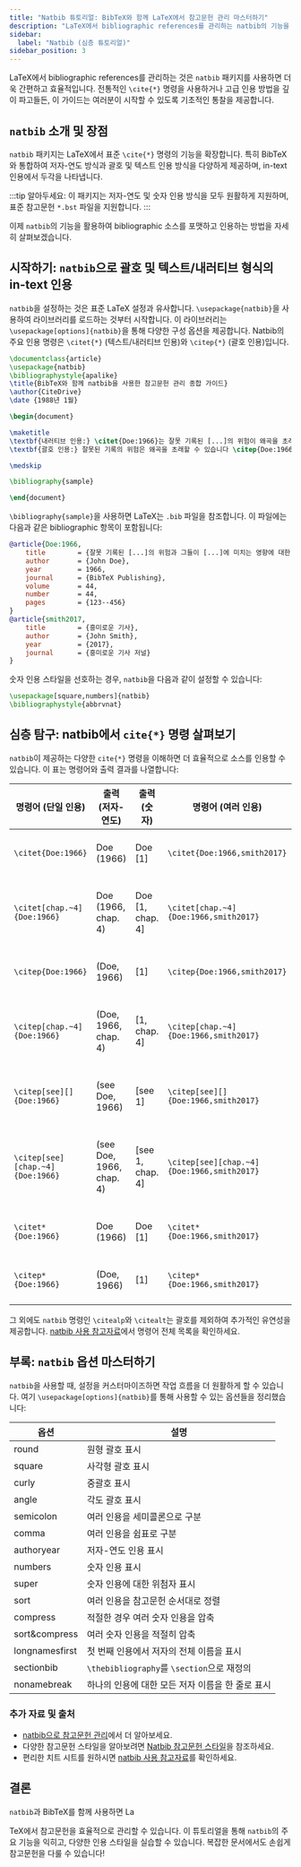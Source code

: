 ```yaml
---
title: "Natbib 튜토리얼: BibTeX와 함께 LaTeX에서 참고문헌 관리 마스터하기"
description: "LaTeX에서 bibliographic references를 관리하는 natbib의 기능을 탐색하세요. 이 심층 튜토리얼은 in-text 인용부터 BibTeX와의 통합까지 natbib의 기본을 다룹니다."
sidebar:
  label: "Natbib (심층 튜토리얼)"
sidebar_position: 3
---
```



LaTeX에서 bibliographic references를 관리하는 것은 `natbib` 패키지를 사용하면 더욱 간편하고 효율적입니다. 전통적인 `\cite{*}` 명령을 사용하거나 고급 인용 방법을 깊이 파고들든, 이 가이드는 여러분이 시작할 수 있도록 기초적인 통찰을 제공합니다.

<CiteDrive />

## `natbib` 소개 및 장점

`natbib` 패키지는 LaTeX에서 표준 `\cite{*}` 명령의 기능을 확장합니다. 특히 BibTeX와 통합하여 저자-연도 방식과 괄호 및 텍스트 인용 방식을 다양하게 제공하며, in-text 인용에서 두각을 나타냅니다.

:::tip
알아두세요: 이 패키지는 저자-연도 및 숫자 인용 방식을 모두 원활하게 지원하며, 표준 참고문헌 `*.bst` 파일을 지원합니다.
:::

이제 `natbib`의 기능을 활용하여 bibliographic 소스를 포맷하고 인용하는 방법을 자세히 살펴보겠습니다.

## 시작하기: `natbib`으로 괄호 및 텍스트/내러티브 형식의 in-text 인용

`natbib`을 설정하는 것은 표준 LaTeX 설정과 유사합니다. `\usepackage{natbib}`을 사용하여 라이브러리를 로드하는 것부터 시작합니다. 이 라이브러리는 `\usepackage[options]{natbib}`을 통해 다양한 구성 옵션을 제공합니다. Natbib의 주요 인용 명령은 `\citet{*}` (텍스트/내러티브 인용)와 `\citep{*}` (괄호 인용)입니다.

```latex
\documentclass{article}
\usepackage{natbib}
\bibliographystyle{apalike}
\title{BibTeX와 함께 natbib을 사용한 참고문헌 관리 종합 가이드}
\author{CiteDrive}
\date {1988년 1월}

\begin{document}

\maketitle
\textbf{내러티브 인용:} \citet{Doe:1966}는 잘못 기록된 [...]의 위험이 왜곡을 초래한다고 조사했습니다.
\textbf{괄호 인용:} 잘못된 기록의 위험은 왜곡을 초래할 수 있습니다 \citep{Doe:1966}.

\medskip

\bibliography{sample}

\end{document}
```

`\bibliography{sample}`을 사용하면 LaTeX는 `.bib` 파일을 참조합니다. 이 파일에는 다음과 같은 bibliographic 항목이 포함됩니다:

```bibtex
@article{Doe:1966,
	title        = {잘못 기록된 [...]의 위험과 그들이 [...]에 미치는 영향에 대한 연구},
	author       = {John Doe},
	year         = 1966,
	journal      = {BibTeX Publishing},
	volume       = 44,
	number       = 44,
	pages        = {123--456}
}
@article{smith2017,
	title        = {흥미로운 기사},
	author       = {John Smith},
	year         = {2017},
	journal      = {흥미로운 기사 저널}
}
```

숫자 인용 스타일을 선호하는 경우, `natbib`을 다음과 같이 설정할 수 있습니다:

```latex
\usepackage[square,numbers]{natbib}
\bibliographystyle{abbrvnat}
```

## 심층 탐구: natbib에서 `cite{*}` 명령 살펴보기

`natbib`이 제공하는 다양한 `cite{*}` 명령을 이해하면 더 효율적으로 소스를 인용할 수 있습니다. 이 표는 명령어와 출력 결과를 나열합니다:

| 명령어 (단일 인용) | 출력 (저자-연도) | 출력 (숫자) | 명령어 (여러 인용) | 출력 (저자-연도) | 출력 (숫자) |
|------------------|------------------|------------|-------------------|------------------|------------|
|`\citet{Doe:1966}`|Doe (1966) |Doe [1]|`\citet{Doe:1966,smith2017}`|Doe (1966); Smith (2017)|Doe [1], Smith [2]|
|`\citet[chap.~4]{Doe:1966}`|Doe (1966, chap. 4)|Doe [1, chap. 4]|`\citet[chap.~4]{Doe:1966,smith2017}`|Doe (1966); Smith (2017, chap. 4)|Doe [1], Smith [2, chap. 4]|
|`\citep{Doe:1966}`|(Doe, 1966)|[1]|`\citep{Doe:1966,smith2017}`|(Doe, 1966; Smith, 2017)|[1, 2]|
|`\citep[chap.~4]{Doe:1966}`|(Doe, 1966, chap. 4)|[1, chap. 4]|`\citep[chap.~4]{Doe:1966,smith2017}`|(Doe, 1966; Smith, 2017, chap. 4)|[1, 2, chap. 4]|
|`\citep[see][]{Doe:1966}`|(see Doe, 1966)|[see 1]|`\citep[see][]{Doe:1966,smith2017}`|(see Doe, 1966; Smith, 2017)|[see 1, 2]|
|`\citep[see][chap.~4]{Doe:1966}`|(see Doe, 1966, chap. 4)|[see 1, chap. 4]|`\citep[see][chap.~4]{Doe:1966,smith2017}`|(see Doe, 1966; Smith, 2017, chap. 4)|[see 1, 2, chap. 4]|
|`\citet*{Doe:1966}`|Doe (1966)|Doe [1]|`\citet*{Doe:1966,smith2017}`|Doe (1966); Smith (2017)|Doe [1], Smith [2]|
|`\citep*{Doe:1966}`|(Doe, 1966)|[1]|`\citep*{Doe:1966,smith2017}`|(Doe, 1966; Smith, 2017)|[1, 2]|

그 외에도 `natbib` 명령인 `\citealp`와 `\citealt`는 괄호를 제외하여 추가적인 유연성을 제공합니다. [natbib 사용 참고자료](https://gking.harvard.edu/files/natnotes2.pdf)에서 명령어 전체 목록을 확인하세요.

## 부록: `natbib` 옵션 마스터하기

`natbib`을 사용할 때, 설정을 커스터마이즈하면 작업 흐름을 더 원활하게 할 수 있습니다. 여기 `\usepackage[options]{natbib}`를 통해 사용할 수 있는 옵션들을 정리했습니다:

| 옵션 | 설명 |
|------|------|
|round|원형 괄호 표시|
|square|사각형 괄호 표시|
|curly|중괄호 표시|
|angle|각도 괄호 표시|
|semicolon|여러 인용을 세미콜론으로 구분|
|comma|여러 인용을 쉼표로 구분|
|authoryear|저자-연도 인용 표시|
|numbers|숫자 인용 표시|
|super|숫자 인용에 대한 위첨자 표시|
|sort|여러 인용을 참고문헌 순서대로 정렬|
|compress|적절한 경우 여러 숫자 인용을 압축|
|sort&compress|여러 숫자 인용을 적절히 압축|
|longnamesfirst|첫 번째 인용에서 저자의 전체 이름을 표시|
|sectionbib|`\thebibliography`를 `\section`으로 재정의|
|nonamebreak|하나의 인용에 대한 모든 저자 이름을 한 줄로 표시|

### 추가 자료 및 출처

- [natbib으로 참고문헌 관리](https://www.overleaf.com/learn/latex/Bibliography_management_with_natbib)에서 더 알아보세요.
- 다양한 참고문헌 스타일을 알아보려면 [Natbib 참고문헌 스타일](https://www.overleaf.com/learn/latex/Natbib_bibliography_styles)을 참조하세요.
- 편리한 치트 시트를 원하시면 [natbib 사용 참고자료](https://gking.harvard.edu/files/natnotes2.pdf)를 확인하세요.

## 결론

`natbib`과 BibTeX를 함께 사용하면 La

TeX에서 참고문헌을 효율적으로 관리할 수 있습니다. 이 튜토리얼을 통해 `natbib`의 주요 기능을 익히고, 다양한 인용 스타일을 실습할 수 있습니다. 복잡한 문서에서도 손쉽게 참고문헌을 다룰 수 있습니다!
